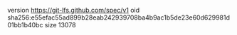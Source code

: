 version https://git-lfs.github.com/spec/v1
oid sha256:e55efac55ad899b28eab242939708ba4b9ac1b5de23e60d629981d01bb1b40bc
size 13078
